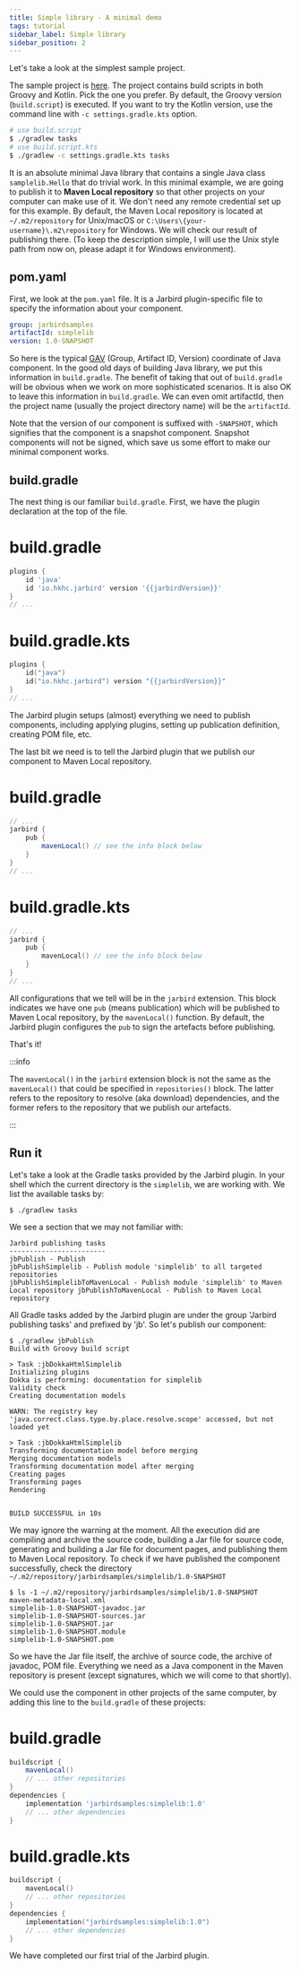 ```yaml
---
title: Simple library - A minimal demo
tags: tutorial
sidebar_label: Simple library
sidebar_position: 2
---
```

Let's take a look at the simplest sample project.

The sample project is [here](https://github.com/hkhc/jarbird-samples/tree/master/simplelib). The project contains build scripts in both Groovy and Kotlin. Pick the one you prefer. By default, the Groovy version (`build.script`) is executed. If you want to try the Kotlin version, use the command line with `-c settings.gradle.kts` option.

```bash
# use build.script
$ ./gradlew tasks 
# use build.script.kts
$ ./gradlew -c settings.gradle.kts tasks
```

It is an absolute minimal Java library that contains a single Java class `samplelib.Hello` that do trivial work. In this minimal example, we are going to publish it to **Maven Local repository** so that other projects on your computer can make use of it. We don't need any remote credential set up for this example. By default, the Maven Local repository is located at `~/.m2/repository` for Unix/macOS or `C:\Users\{your-username}\.m2\repository` for Windows. We will check our result of publishing there. (To keep the description simple, I will use the Unix style path from now on, please adapt it for Windows environment).

## pom.yaml

First, we look at the `pom.yaml` file. It is a Jarbird plugin-specific file to specify the information about your component.

```yaml title="pom.yaml"
group: jarbirdsamples
artifactId: simplelib
version: 1.0-SNAPSHOT
```

So here is the typical [GAV](https://maven.apache.org/guides/mini/guide-naming-conventions.html) (Group, Artifact ID, Version) coordinate of Java component. In the good old days of building Java library, we put this information in `build.gradle`. The benefit of taking that out of `build.gradle` will be obvious when we work on more sophisticated scenarios. It is also OK to leave this information in `build.gradle`. We can even omit artifactId, then the project name (usually the project directory name) will be the `artifactId`.

Note that the version of our component is suffixed with `-SNAPSHOT`, which signifies that the component is a snapshot component. Snapshot components will not be signed, which save us some effort to make our minimal component works.

## build.gradle

The next thing is our familiar `build.gradle`. First, we have the plugin declaration at the top of the file.

<!--tabs-->
# build.gradle
```groovy {3}
plugins {
    id 'java'
    id 'io.hkhc.jarbird' version '{{jarbirdVersion}}'
}
// ...
```
# build.gradle.kts
```kotlin {3}
plugins {
    id("java")
    id("io.hkhc.jarbird") version "{{jarbirdVersion}}"
}
// ...
```
<!--/tabs-->

The Jarbird plugin setups (almost) everything we need to publish components, including applying plugins, setting up publication definition, creating POM file, etc.

The last bit we need is to tell the Jarbird plugin that we publish our component to Maven Local repository.

<!--tabs-->
# build.gradle
```groovy 
// ...
jarbird {
    pub {
        mavenLocal() // see the info block below
    }
}
// ...
```
# build.gradle.kts
```kotlin 
// ...
jarbird {
    pub {
        mavenLocal() // see the info block below
    }
}
// ...
```
<!--/tabs-->

All configurations that we tell will be in the `jarbird` extension. This block indicates we have one `pub` (means publication) which will be published to Maven Local repository, by the `mavenLocal()` function. By default, the Jarbird plugin configures the `pub` to sign the artefacts before publishing.

That's it!

:::info

The `mavenLocal()` in the `jarbird` extension block is not the same as the `mavenLocal()` that could be specified in `repositories()` block. The latter refers to the repository to resolve (aka download) dependencies, and the former refers to the repository that we publish our artefacts.

:::

## Run it

Let's take a look at the Gradle tasks provided by the Jarbird plugin. In your shell which the current directory is the `simplelib`, we are working with. We list the available tasks by:

```shell-session
$ ./gradlew tasks
```

We see a section that we may not familiar with:

``` text
Jarbird publishing tasks
------------------------
jbPublish - Publish
jbPublishSimplelib - Publish module 'simplelib' to all targeted repositories
jbPublishSimplelibToMavenLocal - Publish module 'simplelib' to Maven Local repository jbPublishToMavenLocal - Publish to Maven Local repository
```

All Gradle tasks added by the Jarbird plugin are under the group 'Jarbird publishing tasks' and prefixed by 'jb'. So let's publish our component:

```shell-session
$ ./gradlew jbPublish
Build with Groovy build script

> Task :jbDokkaHtmlSimplelib
Initializing plugins
Dokka is performing: documentation for simplelib
Validity check
Creating documentation models

WARN: The registry key 'java.correct.class.type.by.place.resolve.scope' accessed, but not loaded yet

> Task :jbDokkaHtmlSimplelib
Transforming documentation model before merging
Merging documentation models
Transforming documentation model after merging
Creating pages
Transforming pages
Rendering


BUILD SUCCESSFUL in 10s
```

We may ignore the warning at the moment. All the execution did are compiling and archive the source code, building a Jar file for source code, generating and building a Jar file for document pages, and publishing them to Maven Local repository. To check if we have published the component successfully, check the directory `~/.m2/repository/jarbirdsamples/simplelib/1.0-SNAPSHOT`

```shell-session
$ ls -1 ~/.m2/repository/jarbirdsamples/simplelib/1.0-SNAPSHOT
maven-metadata-local.xml
simplelib-1.0-SNAPSHOT-javadoc.jar
simplelib-1.0-SNAPSHOT-sources.jar
simplelib-1.0-SNAPSHOT.jar
simplelib-1.0-SNAPSHOT.module
simplelib-1.0-SNAPSHOT.pom
```

So we have the Jar file itself, the archive of source code, the archive of javadoc, POM file. Everything we need as a Java component in the Maven repository is present (except signatures, which we will come to that shortly).

We could use the component in other projects of the same computer, by adding this line to the `build.gradle` of these projects:

<!--tabs-->
# build.gradle
```groovy {6}
buildscript {
    mavenLocal()
    // ... other repositories
}
dependencies {
    implementation 'jarbirdsamples:simplelib:1.0'
    // ... other dependencies
}
```
# build.gradle.kts
```kotlin {6}
buildscript {
    mavenLocal()
    // ... other repositories
}
dependencies {
    implementation("jarbirdsamples:simplelib:1.0")
    // ... other dependencies
}
```
<!--/tabs-->

We have completed our first trial of the Jarbird plugin. 
